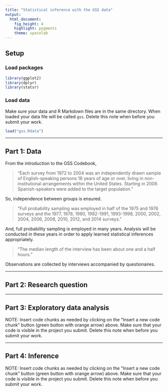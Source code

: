 ```yaml
---
title: "Statistical inference with the GSS data"
output: 
  html_document: 
    fig_height: 4
    highlight: pygments
    theme: spacelab
---
```


## Setup

### Load packages

```r
library(ggplot2)
library(dplyr)
library(statsr)
```

### Load data

Make sure your data and R Markdown files are in the same directory. When loaded
your data file will be called `gss`. Delete this note when before you submit 
your work. 

```r
load("gss.Rdata")
```



* * *

## Part 1: Data
From the introduction to the GSS Codebook, 

> "Each survey from 1972 to 2004 was an independently drawn sample of English-speaking persons 18 years of age or over, living in non-institutional arrangements within the United States. Starting in 2006 Spanish-speakers were added to the target population."

So, independence between groups is ensured.

> "Full probability sampling was employed in half of the 1975 and 1976 surveys and the 1977, 1978, 1980, 1982-1991, 1993-1998, 2000, 2002, 2004, 2006, 2008, 2010, 2012, and 2014 surveys."

And, full probability sampling is employed in many years. Analysis will be conducted in these years in order to apply learned statistical inferences appropriately.

> "The median length of the interview has been about one and a half hours."

Observations are collected by interviews accompanied by questionaires.

* * *

## Part 2: Research question



* * *

## Part 3: Exploratory data analysis

NOTE: Insert code chunks as needed by clicking on the "Insert a new code chunk" 
button (green button with orange arrow) above. Make sure that your code is visible
in the project you submit. Delete this note when before you submit your work.

* * *

## Part 4: Inference

NOTE: Insert code chunks as needed by clicking on the "Insert a new code chunk" 
button (green button with orange arrow) above. Make sure that your code is visible
in the project you submit. Delete this note when before you submit your work.